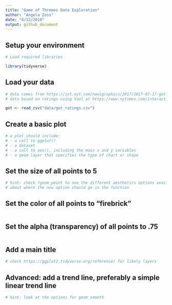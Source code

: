 ```yaml
---
title: "Game of Thromes Data Exploration"
author: "Angela Zoss"
date: "8/12/2018"
output: github_document
---
```


## Setup your environment

```r

# Load required libraries

library(tidyverse)

```

## Load your data

```r

# data comes from https://int.nyt.com/newsgraphics/2017/2017-07-17-got-matrix/mean.json
# data based on ratings using tool at https://www.nytimes.com/interactive/2017/08/09/upshot/game-of-thrones-chart.html

got <- read_csv("data/got_ratings.csv")

```

## Create a basic plot

```r

# a plot should include:
# - a call to ggplot()
# - a dataset
# - a call to aes(), including the main x and y variables
# - a geom layer that specifies the type of chart or shape


```

## Set the size of all points to 5

```r

# hint: check ?geom_point to see the different aesthetics options available, but think carefully
# about where the new option should go in the function


```

## Set the color of all points to "firebrick"

```r


```

## Set the alpha (transparency) of all points to .75

```r


```

## Add a main title

```r

# check https://ggplot2.tidyverse.org/reference/ for likely layers


```

## Advanced: add a trend line, preferably a simple linear trend line

```r

# hint: look at the options for geom_smooth


```